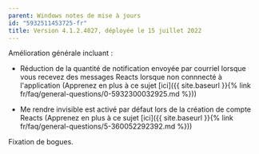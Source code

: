 ```yaml
---
parent: Windows notes de mise à jours
id: "5932511453725-fr"
title: Version 4.1.2.4027, déployée le 15 juillet 2022
---
```

Amélioration générale incluant :

- Réduction de la quantité de notification envoyée par courriel lorsque vous recevez des messages Reacts lorsque non connnecté à l'application (Apprenez en plus à ce sujet [ici]({{ site.baseurl }}{% link fr/faq/general-questions/0-5932300032925.md %}))

- Me rendre invisible est activé par défaut lors de la création de compte Reacts (Apprenez en plus à ce sujet [ici]({{ site.baseurl }}{% link fr/faq/general-questions/5-360052292392.md %}))

Fixation de bogues.
